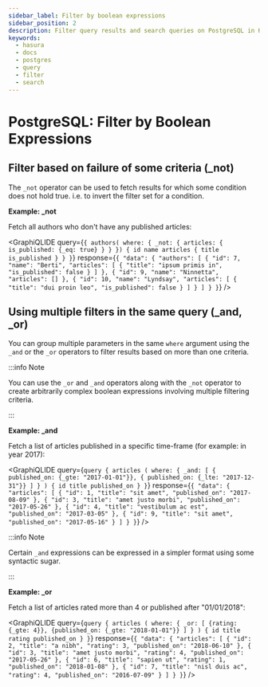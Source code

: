 ```yaml
---
sidebar_label: Filter by boolean expressions
sidebar_position: 2
description: Filter query results and search queries on PostgreSQL in Hasura
keywords:
  - hasura
  - docs
  - postgres
  - query
  - filter
  - search
---
```



# PostgreSQL: Filter by Boolean Expressions

## Filter based on failure of some criteria (\_not)

The `_not` operator can be used to fetch results for which some condition does not hold true. i.e. to invert the filter
set for a condition.

**Example: \_not**

Fetch all authors who don't have any published articles:

<GraphiQLIDE
  query={`{
  authors(
    where: {
      _not: {
        articles: { is_published: {_eq: true} }
      }
    }) {
    id
    name
    articles {
      title
      is_published
    }
  }
}`}
  response={`{
  "data": {
    "authors": [
      {
        "id": 7,
        "name": "Berti",
        "articles": [
          {
            "title": "ipsum primis in",
            "is_published": false
          }
        ]
      },
      {
        "id": 9,
        "name": "Ninnetta",
        "articles": []
      },
      {
        "id": 10,
        "name": "Lyndsay",
        "articles": [
          {
            "title": "dui proin leo",
            "is_published": false
          }
        ]
      }
    ]
  }
}`}
/>

## Using multiple filters in the same query (\_and, \_or)

You can group multiple parameters in the same `where` argument using the `_and` or the `_or` operators to filter results
based on more than one criteria.

:::info Note

You can use the `_or` and `_and` operators along with the `_not` operator to create arbitrarily complex boolean
expressions involving multiple filtering criteria.

:::

**Example: \_and**

Fetch a list of articles published in a specific time-frame (for example: in year 2017):

<GraphiQLIDE
  query={`query {
  articles (
    where: {
      _and: [
        { published_on: {_gte: "2017-01-01"}},
        { published_on: {_lte: "2017-12-31"}}
      ]
    }
  )
  {
    id
    title
    published_on
  }
}`}
  response={`{
  "data": {
    "articles": [
      {
        "id": 1,
        "title": "sit amet",
        "published_on": "2017-08-09"
      },
      {
        "id": 3,
        "title": "amet justo morbi",
        "published_on": "2017-05-26"
      },
      {
        "id": 4,
        "title": "vestibulum ac est",
        "published_on": "2017-03-05"
      },
      {
        "id": 9,
        "title": "sit amet",
        "published_on": "2017-05-16"
      }
    ]
  }
}`}
/>

:::info Note

Certain `_and` expressions can be expressed in a simpler format using some syntactic sugar.

[//]: # ([//]: # "See the [API reference]&#40;/api-reference/graphql-api/query.mdx#andexp&#41; for more details.")

:::

**Example: \_or**

Fetch a list of articles rated more than 4 or published after "01/01/2018":

<GraphiQLIDE
  query={`query {
  articles (
    where: {
      _or: [
        {rating: {_gte: 4}},
        {published_on: {_gte: "2018-01-01"}}
      ]
    }
  )
  {
    id
    title
    rating
    published_on
  }
}`}
  response={`{
  "data": {
    "articles": [
      {
        "id": 2,
        "title": "a nibh",
        "rating": 3,
        "published_on": "2018-06-10"
      },
      {
        "id": 3,
        "title": "amet justo morbi",
        "rating": 4,
        "published_on": "2017-05-26"
      },
      {
        "id": 6,
        "title": "sapien ut",
        "rating": 1,
        "published_on": "2018-01-08"
      },
      {
        "id": 7,
        "title": "nisl duis ac",
        "rating": 4,
        "published_on": "2016-07-09"
      }
    ]
  }
}`}
/>

[//]: # ([//]: # ":::info Note")

[//]: # ([//]: #)

[//]: # ([//]:)

[//]: # (  #)

[//]: # (  "The `_or` operator expects an array of expressions as input. If an object is passed as input it will behave like the")

[//]: # ([//]: # "`_and` operator as explained in the [API reference]&#40;/api-reference/graphql-api/query.mdx#orexp&#41;")

[//]: # ([//]: #)

[//]: # ([//]: # ":::")
